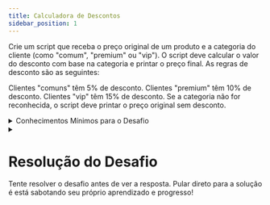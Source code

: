 ```yaml
---
title: Calculadora de Descontos
sidebar_position: 1
---
```



Crie um script que receba o preço original de um produto e a categoria do cliente (como "comum", "premium" ou "vip"). O script deve calcular o valor do desconto com base na categoria e printar o preço final. As regras de desconto são as seguintes:

Clientes "comuns" têm 5% de desconto.
Clientes "premium" têm 10% de desconto.
Clientes "vip" têm 15% de desconto.
Se a categoria não for reconhecida, o script deve printar o preço original sem desconto.

<details>
  <summary>Conhecimentos Mínimos para o Desafio</summary>
  - [Variaveis](/docs/javascript/fundamentos/variaveis)
  - [Tipos de Dados](/docs/javascript/fundamentos/tipos-de-dados)
  - [Operadores](/docs/javascript/fundamentos/operadores)
  - [Estrututas Condicionais](/docs/javascript/fundamentos/estruturas-condicionais)
</details>

<details>
  <summary>
    <h1>Resolução do Desafio</h1>
    Tente resolver o desafio antes de ver a resposta. Pular direto para a solução é está sabotando seu próprio aprendizado e progresso!
  </summary>
  <Example language="js" filename="javascript/desafios/01-calculadora-de-descontos.js" />
</details>
